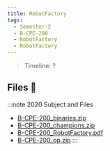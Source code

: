 ```yaml
---
title: RobotFactory
tags:
  - Semester-2
  - B-CPE-200
  - RobotFactory
  - RobotFactory
---
```

> Timeline: ?


## Files 📂

:::note 2020 Subject and Files
- [B-CPE-200_binaries.zip](https://github.com/Studio-17/Epitech-Subjects/raw/main/Semester-2/B-CPE-200/RobotFactory/RobotFactory/B-CPE-200_binaries.zip)
- [B-CPE-200_champions.zip](https://github.com/Studio-17/Epitech-Subjects/raw/main/Semester-2/B-CPE-200/RobotFactory/RobotFactory/B-CPE-200_champions.zip)
- [B-CPE-200_RobotFactory.pdf](https://github.com/Studio-17/Epitech-Subjects/raw/main/Semester-2/B-CPE-200/RobotFactory/RobotFactory/B-CPE-200_RobotFactory.pdf)
- [B-CPE-200_op.zip](https://github.com/Studio-17/Epitech-Subjects/raw/main/Semester-2/B-CPE-200/RobotFactory/RobotFactory/B-CPE-200_op.zip)
:::

